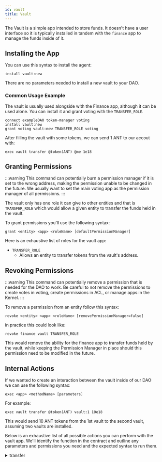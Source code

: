 ```yaml
---
id: vault
title: Vault
---
```


The Vault is a simple app intended to store funds. It doesn't have a user interface so it is typically installed in tandem with the `finance` app to manage the funds inside of it.


## Installing the App

You can use this syntax to install the agent:

```
install vault:new
```

There are no parameters needed to install a new vault to your DAO.

### Common Usage Example

The vault is usually used alongside with the Finance app, although it can be used alone. You can install it and grant voting with the `TRANSFER_ROLE`.

```
connect exampleDAO token-manager voting
install vault:new
grant voting vault:new TRANSFER_ROLE voting
```

After filling the vault with some tokens, we can send 1 ANT to our accout with:

```
exec vault transfer @token(ANT) @me 1e18
```


<InstallVersioning />

## Granting Permissions

:::warning
This command can potentially burn a permission manager if it is set to the wrong address, making the permission unable to be changed in the future. We usually want to set the main voting app as the permission manager of all permissions.
:::

The vault only has one role it can give to other entities and that is `TRANSFER_ROLE` which would allow a given entity to transfer the funds held in the vault.

To grant permissions you'll use the following syntax:

```
grant <entity> <app> <roleName> [defaultPermissionManager]
```

Here is an exhaustive list of roles for the vault app:

- `TRANSFER_ROLE`
  - Allows an entity to transfer tokens from the vault's address.


<TypesOfEntities />



<OracleGrant />

## Revoking Permissions

:::warning
 This command can potentially remove a permission that is needed for the DAO to work. Be careful to not remove the permissions to create votes in voting, create permissions in ACL, or manage apps in the Kernel.
:::

To remove a permission from an entity follow this syntax:

```
revoke <entity> <app> <roleName> [removePermissionManager=false]
```

in practice this could look like:

```
revoke finance vault TRANSFER_ROLE
```

This would remove the ability for the finance app to transfer funds held by the vault, while keeping the Permission Manager in place should this permission need to be modified in the future.

## Internal Actions

If we wanted to create an interaction between the vault inside of our DAO we can use the following syntax:

```
exec <app> <methodName> [parameters]
```

For example:

```
exec vault transfer @token(ANT) vault:1 10e18
```

This would send 10 ANT tokens from the 1st vault to the second vault, assuming two vaults are installed.

Below is an exhaustive list of all possible actions you can perform with the vault app. We'll identify the function in the contract and outline any parameters and permissions you need and the expected syntax to run them.

<details>
<summary>transfer</summary>

Transfers tokens from the vault to a specified ETH adress.

#### Parameters

- `token` - The token contract address of the token you wish to transfer. (ETHaddress)
- `to` - The ETH address to send tokens to. (ETHaddress)
- `value` - The amount of tokens you wish to send, taking into consideration the decimal precision. (uint256)

#### Permissions

The entity executing the action via the vault will need the `TRANSFER_ROLE` role.

#### Syntax

`exec vault transfer <token> <to> <value>`

</details>
